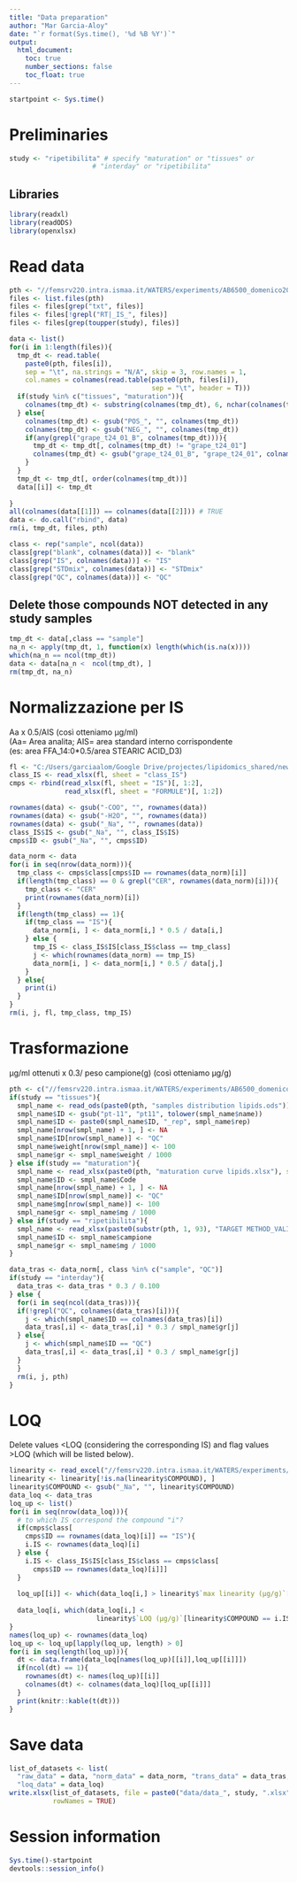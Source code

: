 ```yaml
---
title: "Data preparation"
author: "Mar Garcia-Aloy"
date: "`r format(Sys.time(), '%d %B %Y')`"
output: 
  html_document:
    toc: true
    number_sections: false
    toc_float: true
---
```


```r
startpoint <- Sys.time()
```

# Preliminaries

```r
study <- "ripetibilita" # specify "maturation" or "tissues" or 
                     # "interday" or "ripetibilita"
```

## Libraries

```r
library(readxl)
library(readODS)
library(openxlsx)
```


# Read data

```r
pth <- "//femsrv220.intra.ismaa.it/WATERS/experiments/AB6500_domenico2019/Grape_lipidomics_2019/2019_10_30/Results/SAMPLES_GRAPE_VAL/"
files <- list.files(pth)
files <- files[grep("txt", files)]
files <- files[!grepl("RT|_IS_", files)]
files <- files[grep(toupper(study), files)]

data <- list()
for(i in 1:length(files)){
  tmp_dt <- read.table(
    paste0(pth, files[i]), 
    sep = "\t", na.strings = "N/A", skip = 3, row.names = 1, 
    col.names = colnames(read.table(paste0(pth, files[i]),
                                    sep = "\t", header = T)))
  if(study %in% c("tissues", "maturation")){
    colnames(tmp_dt) <- substring(colnames(tmp_dt), 6, nchar(colnames(tmp_dt))-4)
  } else{
    colnames(tmp_dt) <- gsub("POS_", "", colnames(tmp_dt))
    colnames(tmp_dt) <- gsub("NEG_", "", colnames(tmp_dt))
    if(any(grepl("grape_t24_01_B", colnames(tmp_dt)))){
      tmp_dt <- tmp_dt[, colnames(tmp_dt) != "grape_t24_01"]
      colnames(tmp_dt) <- gsub("grape_t24_01_B", "grape_t24_01", colnames(tmp_dt))
    }
  }
  tmp_dt <- tmp_dt[, order(colnames(tmp_dt))]
  data[[i]] <- tmp_dt
  
}
all(colnames(data[[1]]) == colnames(data[[2]])) # TRUE
data <- do.call("rbind", data)
rm(i, tmp_dt, files, pth)

class <- rep("sample", ncol(data))
class[grep("blank", colnames(data))] <- "blank"
class[grep("IS", colnames(data))] <- "IS"
class[grep("STDmix", colnames(data))] <- "STDmix"
class[grep("QC", colnames(data))] <- "QC"
```


## Delete those compounds NOT detected in any study samples

```r
tmp_dt <- data[,class == "sample"]
na_n <- apply(tmp_dt, 1, function(x) length(which(is.na(x))))
which(na_n == ncol(tmp_dt))
data <- data[na_n <  ncol(tmp_dt), ]
rm(tmp_dt, na_n)
```



# Normalizzazione per IS

Aa x 0.5/AIS (così otteniamo µg/ml)    
(Aa= Area analita; AIS= area standard interno corrispondente   
(es: area FFA_14:0*0.5/area STEARIC ACID_D3)  

```r
fl <- "C:/Users/garciaalom/Google Drive/projectes/lipidomics_shared/new_rt.xlsx"
class_IS <- read_xlsx(fl, sheet = "class_IS")
cmps <- rbind(read_xlsx(fl, sheet = "IS")[, 1:2],
              read_xlsx(fl, sheet = "FORMULE")[, 1:2])

rownames(data) <- gsub("-COO", "", rownames(data))
rownames(data) <- gsub("-H2O", "", rownames(data))
rownames(data) <- gsub("_Na", "", rownames(data))
class_IS$IS <- gsub("_Na", "", class_IS$IS)
cmps$ID <- gsub("_Na", "", cmps$ID)
```


```r
data_norm <- data
for(i in seq(nrow(data_norm))){
  tmp_class <- cmps$class[cmps$ID == rownames(data_norm)[i]]
  if(length(tmp_class) == 0 & grepl("CER", rownames(data_norm)[i])){
    tmp_class <- "CER"
    print(rownames(data_norm)[i])
  }
  if(length(tmp_class) == 1){
    if(tmp_class == "IS"){
      data_norm[i, ] <- data_norm[i,] * 0.5 / data[i,]
    } else {
      tmp_IS <- class_IS$IS[class_IS$class == tmp_class]
      j <- which(rownames(data_norm) == tmp_IS)
      data_norm[i, ] <- data_norm[i,] * 0.5 / data[j,]
    }
  } else{
    print(i)
  }
}
rm(i, j, fl, tmp_class, tmp_IS)
```


# Trasformazione

µg/ml ottenuti x 0.3/ peso campione(g) (così otteniamo µg/g)

```r
pth <- c("//femsrv220.intra.ismaa.it/WATERS/experiments/AB6500_domenico2019/Lipidomics/TARGETED METHOD/TARGET METHOD_SAMPLES/INFO SAMPLES/")
if(study == "tissues"){
  smpl_name <- read_ods(paste0(pth, "samples distribution lipids.ods"))
  smpl_name$ID <- gsub("pt-11", "pt11", tolower(smpl_name$name))
  smpl_name$ID <- paste0(smpl_name$ID, "_rep", smpl_name$rep)
  smpl_name[nrow(smpl_name) + 1, ] <- NA
  smpl_name$ID[nrow(smpl_name)] <- "QC"
  smpl_name$weight[nrow(smpl_name)] <- 100
  smpl_name$gr <- smpl_name$weight / 1000
} else if(study == "maturation"){
  smpl_name <- read_xlsx(paste0(pth, "maturation curve lipids.xlsx"), skip = 1)
  smpl_name$ID <- smpl_name$Code
  smpl_name[nrow(smpl_name) + 1, ] <- NA
  smpl_name$ID[nrow(smpl_name)] <- "QC"
  smpl_name$mg[nrow(smpl_name)] <- 100
  smpl_name$gr <- smpl_name$mg / 1000
} else if(study == "ripetibilita"){
  smpl_name <- read_xlsx(paste0(substr(pth, 1, 93), "TARGET METHOD_VALIDATION/Pesate_ripetibilita.xlsx"))
  smpl_name$ID <- smpl_name$campione
  smpl_name$gr <- smpl_name$mg / 1000
}

data_tras <- data_norm[, class %in% c("sample", "QC")]
if(study == "interday"){
  data_tras <- data_tras * 0.3 / 0.100
} else {
  for(i in seq(ncol(data_tras))){
  if(!grepl("QC", colnames(data_tras)[i])){
    j <- which(smpl_name$ID == colnames(data_tras)[i])
    data_tras[,i] <- data_tras[,i] * 0.3 / smpl_name$gr[j]
  } else{
    j <- which(smpl_name$ID == "QC")
    data_tras[,i] <- data_tras[,i] * 0.3 / smpl_name$gr[j]
  }
  }
  rm(i, j, pth)
}
```


# LOQ

Delete values <LOQ (considering the corresponding IS) and flag values >LOQ (which will be listed below).

```r
linearity <- read_excel("//femsrv220.intra.ismaa.it/WATERS/experiments/AB6500_domenico2019/Lipidomics/TARGETED METHOD/TARGET METHOD_VALIDATION/LOD_LINEARITY.xlsx")
linearity <- linearity[!is.na(linearity$COMPOUND), ]
linearity$COMPOUND <- gsub("_Na", "", linearity$COMPOUND)
data_loq <- data_tras
loq_up <- list()
for(i in seq(nrow(data_loq))){
  # to which IS correspond the compound "i"?
  if(cmps$class[
    cmps$ID == rownames(data_loq)[i]] == "IS"){
    i.IS <- rownames(data_loq)[i]
  } else {
    i.IS <- class_IS$IS[class_IS$class == cmps$class[
      cmps$ID == rownames(data_loq)[i]]]
  }
  
  loq_up[[i]] <- which(data_loq[i,] > linearity$`max linearity (µg/g)`[linearity$COMPOUND == i.IS])
  
  data_loq[i, which(data_loq[i,] < 
                      linearity$`LOQ (µg/g)`[linearity$COMPOUND == i.IS])] <- NA
}
names(loq_up) <- rownames(data_loq)
loq_up <- loq_up[lapply(loq_up, length) > 0] 
for(i in seq(length(loq_up))){
  dt <- data.frame(data_loq[names(loq_up)[[i]],loq_up[[i]]])
  if(ncol(dt) == 1){
    rownames(dt) <- names(loq_up)[[i]]
    colnames(dt) <- colnames(data_loq)[loq_up[[i]]]
  }
  print(knitr::kable(t(dt)))
}
```


# Save data

```r
list_of_datasets <- list(
  "raw_data" = data, "norm_data" = data_norm, "trans_data" = data_tras,
  "loq_data" = data_loq)
write.xlsx(list_of_datasets, file = paste0("data/data_", study, ".xlsx"), 
           rowNames = TRUE)
```

# Session information

```r
Sys.time()-startpoint
devtools::session_info()
```
